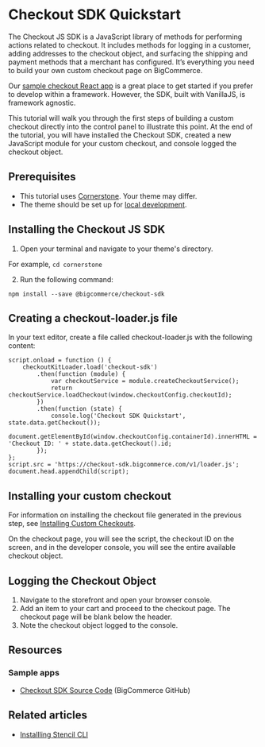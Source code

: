 # Checkout SDK Quickstart

 

The Checkout JS SDK is a JavaScript library of methods for performing actions related to checkout. It includes methods for logging in a customer, adding addresses to the checkout object, and surfacing the shipping and payment methods that a merchant has configured. It’s everything you need to build your own custom checkout page on BigCommerce.

Our [sample checkout React app](https://github.com/bigcommerce/checkout-js) is a great place to get started if you prefer to develop within a framework. However, the SDK, built with VanillaJS, is framework agnostic.



This tutorial will walk you through the first steps of building a custom checkout directly into the control panel to illustrate this point. At the end of the tutorial, you will have installed the Checkout SDK, created a new JavaScript module for your custom checkout, and console logged the checkout object.



## Prerequisites
* This tutorial uses [Cornerstone](https://github.com/bigcommerce/cornerstone). Your theme may differ.
* The theme should be set up for [local development](/stencil-docs/getting-started/installing-stencil).

## Installing the Checkout JS SDK

1. Open your terminal and navigate to your theme's directory.

For example, `cd cornerstone`

2. Run the following command:

`npm install --save @bigcommerce/checkout-sdk`

## Creating a checkout-loader.js file

In your text editor, create a file called checkout-loader.js with the following content:

```var script = document.createElement('script'); copy
script.onload = function () {
    checkoutKitLoader.load('checkout-sdk')
        .then(function (module) {
            var checkoutService = module.createCheckoutService();
            return checkoutService.loadCheckout(window.checkoutConfig.checkoutId);
        })
        .then(function (state) {
            console.log('Checkout SDK Quickstart', state.data.getCheckout());
            document.getElementById(window.checkoutConfig.containerId).innerHTML = 'Checkout ID: ' + state.data.getCheckout().id;
        });
};
script.src = 'https://checkout-sdk.bigcommerce.com/v1/loader.js';
document.head.appendChild(script);
```

## Installing your custom checkout
For information on installing the checkout file generated in the previous step, see [Installing Custom Checkouts](/stencil-docs/customizing-checkout/installing-custom-checkouts#prerequisites). 

On the checkout page, you will see the script, the checkout ID on the screen, and in the developer console, you will see the entire available checkout object.

## Logging the Checkout Object

1. Navigate to the storefront and open your browser console.
2. Add an item to your cart and proceed to the checkout page. The checkout page will be blank below the header.
3. Note the checkout object logged to the console.


## Resources

### Sample apps
* [Checkout SDK Source Code](https://github.com/bigcommerce/checkout-sdk-js) (BigCommerce GitHub)

## Related articles
* [Installling Stencil CLI](/stencil-docs/getting-started/installing-stencil)
